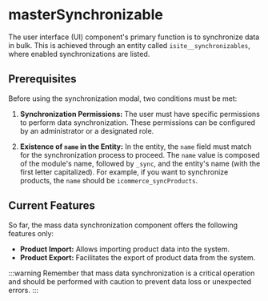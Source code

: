 
# masterSynchronizable
The user interface (UI) component's primary function is to synchronize data in bulk. This is achieved through an entity called `isite__synchronizables`, where enabled synchronizations are listed.

## Prerequisites

Before using the synchronization modal, two conditions must be met:

1. **Synchronization Permissions:** The user must have specific permissions to perform data synchronization. These permissions can be configured by an administrator or a designated role.

2. **Existence of `name` in the Entity:** In the entity, the `name` field must match for the synchronization process to proceed. The `name` value is composed of the module's name, followed by `_sync`, and the entity's name (with the first letter capitalized). For example, if you want to synchronize products, the `name` should be `icommerce_syncProducts`.

## Current Features

So far, the mass data synchronization component offers the following features only:

- **Product Import:** Allows importing product data into the system.
- **Product Export:** Facilitates the export of product data from the system.

:::warning
Remember that mass data synchronization is a critical operation and should be performed with caution to prevent data loss or unexpected errors.
:::

<TableTabs tabsContent={componentSync} />



